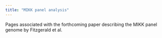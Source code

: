 ```yaml
---
title: "MIKK panel analysis"
---
```


Pages associated with the forthcoming paper describing the MIKK panel genome by Fitzgerald et al.
